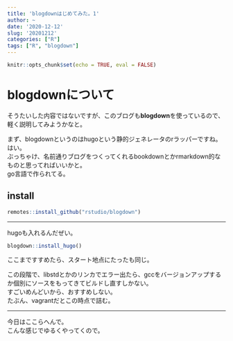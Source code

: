 ```yaml
---
title: 'blogdownはじめてみた。1'
author: ~
date: '2020-12-12'
slug: '20201212'
categories: ["R"]
tags: ["R", "blogdown"]
---
```



```r

knitr::opts_chunk$set(echo = TRUE, eval = FALSE)

```

# blogdownについて

そうたいした内容ではないですが、このブログも**blogdown**を使っているので、軽く説明してみようかなと。

まず、blogdownというのはhugoという静的ジェネレータのrラッパーですね。はい。  
ぶっちゃけ、名前通りブログをつくってくれるbookdownとかrmarkdown的なものと思ってればいいかと。  
go言語で作られてる。

## install

```r

remotes::install_github("rstudio/blogdown")

```

---

hugoも入れるんだぜい。

```r

blogdown::install_hugo()

```

ここまですすめたら、スタート地点にたったも同じ。

この段階で、libstdとかのリンカでエラー出たら、gccをバージョンアップするか個別にソースをもってきてビルドし直すしかない。  
すごいめんどいから、おすすめしない。  
たぶん、vagrantだとこの時点で詰む。

---

今日はここらへんで。  
こんな感じでゆるくやってくので。
